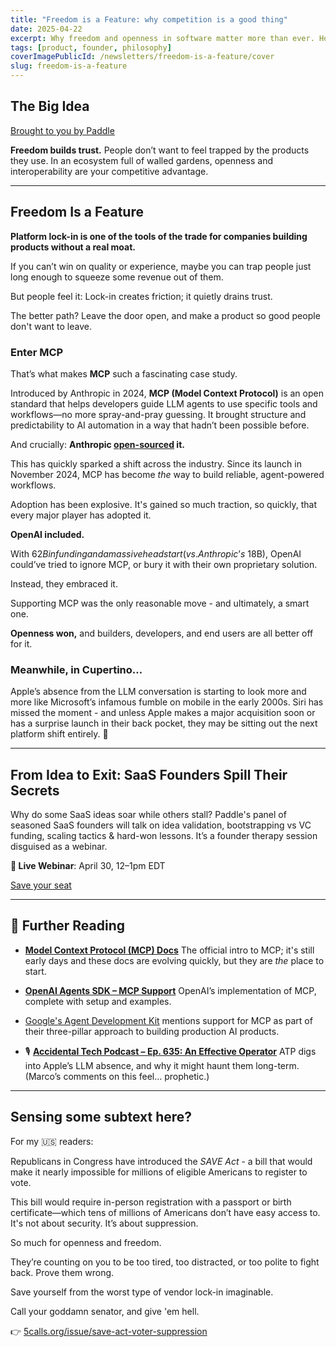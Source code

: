 ```yaml
---
title: "Freedom is a Feature: why competition is a good thing"
date: 2025-04-22
excerpt: Why freedom and openness in software matter more than ever. How MCP, OpenAI, and Apple’s AI fumble show that trust is built on interoperability.
tags: [product, founder, philosophy]
coverImagePublicId: /newsletters/freedom-is-a-feature/cover
slug: freedom-is-a-feature
---
```


## The Big Idea

<a href="https://www.paddle.com/events/webinars/lessons-from-saas-founders-whove-done-it?utm_medium=website&utm_source=partner&utm_campaign=webinars_fy2025_q2_core_fireside_founder_chat_30apr&utm_content=tiny-improvements" className="text-xs lg:text-xs xl:text-xs">
  Brought to you by Paddle
</a>


**Freedom builds trust.** People don’t want to feel trapped by the products they use. In an ecosystem full of walled gardens, openness and interoperability are  your competitive advantage.



---


## Freedom Is a Feature

**Platform lock-in is one of the tools of the trade for companies building products without a real moat.**

If you can’t win on quality or experience, maybe you can trap people just long enough to squeeze some revenue out of them.

But people feel it: Lock-in creates friction; it quietly drains trust.

The better path? Leave the door open, and make a product so good people don't want to leave.


### Enter MCP

That’s what makes **MCP** such a fascinating case study.

Introduced by Anthropic in 2024, **MCP (Model Context Protocol)** is an open standard that helps developers guide LLM agents to use specific tools and workflows—no more spray-and-pray guessing. It brought structure and predictability to AI automation in a way that hadn’t been possible before.

And crucially: **Anthropic [open-sourced](https://modelcontextprotocol.io/introduction) it.**

This has quickly sparked a shift across the industry. Since its launch in November 2024, MCP has become *the* way to build reliable, agent-powered workflows.

Adoption has been explosive. It's gained so much traction, so quickly, that every major player has adopted it.

**OpenAI included.**

With $62B in funding and a massive head start (vs. Anthropic’s ~$18B), OpenAI could’ve tried to ignore MCP, or bury it with their own proprietary solution.

Instead, they embraced it.

Supporting MCP was the only reasonable move - and ultimately, a smart one.

**Openness won,** and builders, developers, and end users are all better off for it.

### Meanwhile, in Cupertino…

Apple’s absence from the LLM conversation is starting to look more and more like Microsoft’s infamous fumble on mobile in the early 2000s. Siri has missed the moment - and unless Apple makes a major acquisition soon or has a surprise launch in their back pocket, they may be sitting out the next platform shift entirely. 🍎

---

## From Idea to Exit: SaaS Founders Spill Their Secrets

Why do some SaaS ideas soar while others stall? Paddle's panel of seasoned SaaS founders will talk on idea validation, bootstrapping vs VC funding, scaling tactics & hard-won lessons. It’s a founder therapy session disguised as a webinar.

**📆 Live Webinar**: April 30, 12–1pm EDT

[Save your seat](https://www.paddle.com/events/webinars/lessons-from-saas-founders-whove-done-it?utm_medium=website&utm_source=partner&utm_campaign=webinars_fy2025_q2_core_fireside_founder_chat_30apr&utm_content=tiny-improvements)

---

## 🧠 Further Reading

- [**Model Context Protocol (MCP) Docs**](https://modelcontextprotocol.io/introduction)
  The official intro to MCP; it's still early days and these docs are evolving quickly, but they are _the_ place to start.

- [**OpenAI Agents SDK – MCP Support**](https://openai.github.io/openai-agents-python/mcp/)
  OpenAI’s implementation of MCP, complete with setup and examples.

- [Google's Agent Development Kit](https://cloud.google.com/blog/products/ai-machine-learning/build-and-manage-multi-system-agents-with-vertex-ai) mentions support for MCP as part of their three-pillar approach to building production AI products.

- 🎙️ [**Accidental Tech Podcast – Ep. 635: An Effective Operator**](https://atp.fm/635)
  ATP digs into Apple’s LLM absence, and why it might haunt them long-term. (Marco’s comments on this feel… prophetic.)

---

## Sensing some subtext here?

For my 🇺🇸 readers:

Republicans in Congress have introduced the _SAVE Act_ - a bill that would make it nearly impossible for millions of eligible Americans to register to vote.

This bill would require in-person registration with a passport or birth certificate—which tens of millions of Americans don’t have easy access to. It's not about security. It’s about suppression.

So much for openness and freedom.

They’re counting on you to be too tired, too distracted, or too polite to fight back. Prove them wrong.

Save yourself from the worst type of vendor lock-in imaginable.

Call your goddamn senator, and give 'em hell.

👉 [5calls.org/issue/save-act-voter-suppression](https://5calls.org/issue/save-act-voter-suppression)

